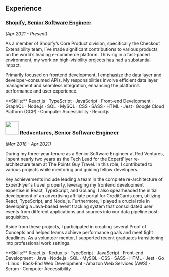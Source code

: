 ## Experience

### <Icon name="shopify" /> [Shopify, Senior Software Engineer](https://www.shopify.com/)
_(Apr 2021 - Present)_

As a member of Shopify’s Core Product division, specifically the Checkout Extensibility team, I’ve made significant contributions to various products on the world’s leading e-commerce platform. Thriving in a fast-paced environment, my work on high-visibility projects has had a substantial impact.

Primarily focused on frontend development, I emphasize the data layer and developer-consumed APIs. My responsibilities involve efficient data layer management and seamless integration, enhancing the platform’s performance and user experience.

<p className="text-sm mt-4 bg-neutral-950/80 p-2 rounded-lg">
**Skills:** <Icon name="react" /> React.js · <Icon name="typescript" /> TypeScript · <Icon name="javascript" /> JavaScript · Front-end Development · <Icon name="graphql" /> GraphQL · <Icon name="node-js" /> Node.js · SQL · MySQL · <Icon name="css3" /> CSS · <Icon name="sass" /> SASS · <Icon name="html5" /> HTML · <Icon name="jest" /> Jest · <Icon name="googlecloud" /> Google Cloud Platform (GCP) · Computer Accessibility · Recoil.js
</p>

### <Image src="/img/RV.svg" width="42" height="42" loading="lazy" className="inline-block" /> [Redventures, Senior Software Engineer](https://www.redventures.com/about/brands)
_(Mar 2018 - Apr 2021)_

During my three-year tenure as a Senior Software Engineer at Red Ventures, I spent nearly two years as the Tech Lead for the ExpertFlyer re-architecture team at The Points Guy Travel. In this role, I contributed to various projects while mentoring and guiding fellow developers.

Key achievements include leading a team in the complete re-architecture of ExpertFlyer's travel property, leveraging my frontend development expertise in React, TypeScript, and GoLang. I also spearheaded the initial development of an advertising affiliate portal for CreditCards.com, utilizing React, TypeScript, and Node.js. Furthermore, I played a crucial role in developing a Java-based event tracking system that consolidated user events from different applications and sources into our data pipeline post-acquisition.

Aside from these projects, I participated in creating several Proof of Concepts and helped teams achieve performance goals and meet tight deadlines. As a volunteer mentor, I supported recent graduates transitioning into professional work settings.

<p className="text-sm mt-4 bg-neutral-950/80 p-2 rounded-lg">
**Skills:** <Icon name="react" /> React.js · <Icon name="redux" /> Redux.js · <Icon name="typescript" /> TypeScript · <Icon name="javascript" /> JavaScript · Front-end Development · <Icon name="java" /> Java · <Icon name="node-js" /> Node.js · SQL · MySQL · <Icon name="css3" /> CSS · <Icon name="sass" /> SASS · <Icon name="html5" /> HTML · <Icon name="jest" /> Jest · <Icon name="go" /> Go · <Icon name="linux" /> Linux · Back-End Web Development · <Icon name="amazonaws" /> Amazon Web Services (AWS) · Scrum · Computer Accessibility
</p>
